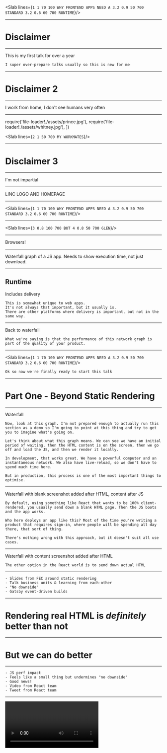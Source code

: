 

<Head>
  <title>Why Frontend Apps Need a Standard Runtime</title>
</Head>

<Slab lines={`
  1 1 70 100 WHY FRONTEND APPS NEED A
  3.2 0.9 50 700 STANDARD
  3.2 0.6 60 700 RUNTIME
`}/>

---

# Disclaimer

---

This is my first talk for over a year


```notes
I super over-prepare talks usually so this is new for me
```

---

# Disclaimer 2

---

I work from home, I don't see humans very often

---

  require('file-loader!./assets/prince.jpg'),
  require('file-loader!./assets/whitney.jpg'),
])

<Slab lines={`
  2 1 50 700 MY WORKMATES
`}/>

---

# Disclaimer 3

---

I'm not impartial

---

<Todo>
LINC LOGO AND HOMEPAGE
</Todo>

---

<Slab lines={`
  1 1 70 100 WHY FRONTEND APPS NEED A
  3.2 0.9 50 700 STANDARD
  3.2 0.6 60 700 RUNTIME
`}/>

---

<Slab lines={`
  3 0.8 100 700 BUT
  4 0.8 50 700 GLEN
`}/>

---

<Todo>
Browsers!
</Todo>

---

<Todo>
Waterfall graph of a JS app. Needs to show execution time, not just download.
</Todo>

---

## Runtime

Includes delivery

```notes
This is somewhat unique to web apps.
It's not always that important, but it usually is.
There are other platforms where delivery is important, but not in the same way.
```

---

<Todo>
Back to waterfall
</Todo>

```notes
What we're saying is that the performance of this network graph is part of the quality of your product. 
```

---

<Slab lines={`
  1 1 70 100 WHY FRONTEND APPS NEED A
  3.2 0.9 50 700 STANDARD
  3.2 0.6 60 700 RUNTIME
`}/>

```notes
Ok so now we're finally ready to start this talk 
```

---

# Part One - Beyond Static Rendering

---

<Todo>
Waterfall
</Todo>

```notes
Now, look at this graph. I'm not prepared enough to actually run this section as a demo so I'm going to point at this thing and try to get you to imagine what's going on.

Let's think about what this graph means. We can see we have an initial period of waiting, then the HTML content is on the screen, then we go off and load the JS, and then we render it locally.

In development, that works great. We have a powerful computer and an instantaneous network. We also have live-reload, so we don't have to spend much time here.

But in production, this process is one of the most important things to optimise.
```

---

<Todo>
Waterfall with blank screenshot added after HTML, content after JS
</Todo>

```notes
By default, using something like React that wants to be 100% client-rendered, you usually send down a blank HTML page. Then the JS boots and the app works.

Who here deploys an app like this? Most of the time you're writing a product that requires sign-in, where people will be spending all day there, that sort of thing.

There's nothing wrong with this approach, but it doesn't suit all use cases.
```

---

<Todo>
Waterfall with content screenshot added after HTML
</Todo>

```notes
The other option in the React world is to send down actual HTML
```

---

```notes
- Slides from FEC around static rendering
- Talk business units & learning from each-other
- "No downside"
- Gatsby event-driven builds
```

---

# Rendering real HTML is _definitely_ better than not

---

# But we can do better

---

```notes
- JS perf impact
- Feels like a small thing but undermines "no downside"
- Good news!
- Video from React team
- Tweet from React team
```
---

<Video videoId="eF7Ca06u58w"/>

---


<Tweet id="1057420260242931713" options={{conversation: 'none' }}/>

---

It's happening.gif

---

### Part Two
# Hosting Dynamic Frontend Apps

---

```notes
- Static is super easy
- Cache + invalidate
- Static + Serverless is the "cool thing" (fire it's the hot thing)
- Lambdas no bueno for frontend apps critical path. Good for APIs
```

---

# We want the benefits of serverless but on a platform fast enough to serve everything

---

### Part Three
# Introducing<br/>Frontend Application Bundles (FABs)

---

### Part Three
# Introducing*<br/>Frontend Application Bundles (FABs)

\* super not ready to use yet, pls don't @ me

---

# Disclaimer 4

There's nothing worse than somebody coming up to talk about something that sounds cool that doesn't exist yet.<br/>Anyway sorry.

---

### File Format

```
my-app.b1c53da6.fab (zip file)
  ├── settings.json
  ├── runtime.js
  └── _assets
        ├── js
        │   ├── main.7fcd9566.js
        │   └── main.7fcd9566.js.map
        └── media
            └── logo_default.e925f90a.svg
```
